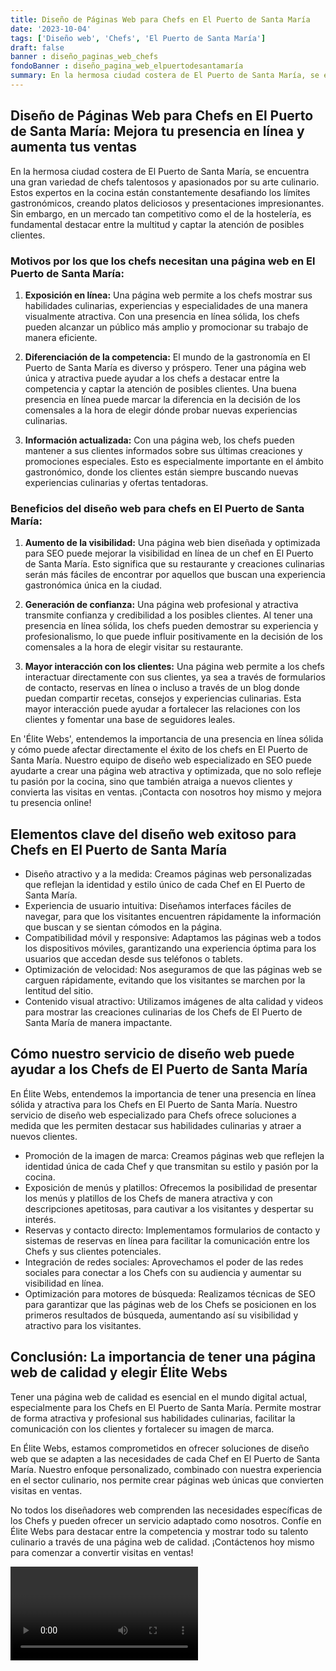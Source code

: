```yaml
---
title: Diseño de Páginas Web para Chefs en El Puerto de Santa María
date: '2023-10-04'
tags: ['Diseño web', 'Chefs', 'El Puerto de Santa María']
draft: false
banner : diseño_paginas_web_chefs
fondoBanner : diseño_pagina_web_elpuertodesantamaría
summary: En la hermosa ciudad costera de El Puerto de Santa María, se encuentra una gran variedad de chefs talentosos y apasionados por su arte culinario. Estos expertos en la cocina están constantemente desafiando los límites gastronómicos, creando platos deliciosos y presentaciones impresionantes. Sin embargo, en un mercado tan competitivo como el de la hostelería, es fundamental destacar entre la multitud y captar la atención de posibles clientes.
---
```


## **Diseño de Páginas Web para Chefs en El Puerto de Santa María: Mejora tu presencia en línea y aumenta tus ventas**

En la hermosa ciudad costera de El Puerto de Santa María, se encuentra una gran variedad de chefs talentosos y apasionados por su arte culinario. Estos expertos en la cocina están constantemente desafiando los límites gastronómicos, creando platos deliciosos y presentaciones impresionantes. Sin embargo, en un mercado tan competitivo como el de la hostelería, es fundamental destacar entre la multitud y captar la atención de posibles clientes.

### **Motivos por los que los chefs necesitan una página web en El Puerto de Santa María:**

1. **Exposición en línea:** Una página web permite a los chefs mostrar sus habilidades culinarias, experiencias y especialidades de una manera visualmente atractiva. Con una presencia en línea sólida, los chefs pueden alcanzar un público más amplio y promocionar su trabajo de manera eficiente.

2. **Diferenciación de la competencia:** El mundo de la gastronomía en El Puerto de Santa María es diverso y próspero. Tener una página web única y atractiva puede ayudar a los chefs a destacar entre la competencia y captar la atención de posibles clientes. Una buena presencia en línea puede marcar la diferencia en la decisión de los comensales a la hora de elegir dónde probar nuevas experiencias culinarias.

3. **Información actualizada:** Con una página web, los chefs pueden mantener a sus clientes informados sobre sus últimas creaciones y promociones especiales. Esto es especialmente importante en el ámbito gastronómico, donde los clientes están siempre buscando nuevas experiencias culinarias y ofertas tentadoras.

### **Beneficios del diseño web para chefs en El Puerto de Santa María:**

1. **Aumento de la visibilidad:** Una página web bien diseñada y optimizada para SEO puede mejorar la visibilidad en línea de un chef en El Puerto de Santa María. Esto significa que su restaurante y creaciones culinarias serán más fáciles de encontrar por aquellos que buscan una experiencia gastronómica única en la ciudad.

2. **Generación de confianza:** Una página web profesional y atractiva transmite confianza y credibilidad a los posibles clientes. Al tener una presencia en línea sólida, los chefs pueden demostrar su experiencia y profesionalismo, lo que puede influir positivamente en la decisión de los comensales a la hora de elegir visitar su restaurante.

3. **Mayor interacción con los clientes:** Una página web permite a los chefs interactuar directamente con sus clientes, ya sea a través de formularios de contacto, reservas en línea o incluso a través de un blog donde puedan compartir recetas, consejos y experiencias culinarias. Esta mayor interacción puede ayudar a fortalecer las relaciones con los clientes y fomentar una base de seguidores leales.

En 'Élite Webs', entendemos la importancia de una presencia en línea sólida y cómo puede afectar directamente el éxito de los chefs en El Puerto de Santa María. Nuestro equipo de diseño web especializado en SEO puede ayudarte a crear una página web atractiva y optimizada, que no solo refleje tu pasión por la cocina, sino que también atraiga a nuevos clientes y convierta las visitas en ventas. ¡Contacta con nosotros hoy mismo y mejora tu presencia online!

<GifSeo />

<Cta />

## Elementos clave del diseño web exitoso para Chefs en El Puerto de Santa María

- Diseño atractivo y a la medida: Creamos páginas web personalizadas que reflejan la identidad y estilo único de cada Chef en El Puerto de Santa María.
- Experiencia de usuario intuitiva: Diseñamos interfaces fáciles de navegar, para que los visitantes encuentren rápidamente la información que buscan y se sientan cómodos en la página.
- Compatibilidad móvil y responsive: Adaptamos las páginas web a todos los dispositivos móviles, garantizando una experiencia óptima para los usuarios que accedan desde sus teléfonos o tablets.
- Optimización de velocidad: Nos aseguramos de que las páginas web se carguen rápidamente, evitando que los visitantes se marchen por la lentitud del sitio.
- Contenido visual atractivo: Utilizamos imágenes de alta calidad y videos para mostrar las creaciones culinarias de los Chefs de El Puerto de Santa María de manera impactante.

## Cómo nuestro servicio de diseño web puede ayudar a los Chefs de El Puerto de Santa María

En Élite Webs, entendemos la importancia de tener una presencia en línea sólida y atractiva para los Chefs en El Puerto de Santa María. Nuestro servicio de diseño web especializado para Chefs ofrece soluciones a medida que les permiten destacar sus habilidades culinarias y atraer a nuevos clientes.

- Promoción de la imagen de marca: Creamos páginas web que reflejen la identidad única de cada Chef y que transmitan su estilo y pasión por la cocina.
- Exposición de menús y platillos: Ofrecemos la posibilidad de presentar los menús y platillos de los Chefs de manera atractiva y con descripciones apetitosas, para cautivar a los visitantes y despertar su interés.
- Reservas y contacto directo: Implementamos formularios de contacto y sistemas de reservas en línea para facilitar la comunicación entre los Chefs y sus clientes potenciales.
- Integración de redes sociales: Aprovechamos el poder de las redes sociales para conectar a los Chefs con su audiencia y aumentar su visibilidad en línea.
- Optimización para motores de búsqueda: Realizamos técnicas de SEO para garantizar que las páginas web de los Chefs se posicionen en los primeros resultados de búsqueda, aumentando así su visibilidad y atractivo para los visitantes.

## Conclusión: La importancia de tener una página web de calidad y elegir Élite Webs

Tener una página web de calidad es esencial en el mundo digital actual, especialmente para los Chefs en El Puerto de Santa María. Permite mostrar de forma atractiva y profesional sus habilidades culinarias, facilitar la comunicación con los clientes y fortalecer su imagen de marca.

En Élite Webs, estamos comprometidos en ofrecer soluciones de diseño web que se adapten a las necesidades de cada Chef en El Puerto de Santa María. Nuestro enfoque personalizado, combinado con nuestra experiencia en el sector culinario, nos permite crear páginas web únicas que convierten visitas en ventas.

No todos los diseñadores web comprenden las necesidades específicas de los Chefs y pueden ofrecer un servicio adaptado como nosotros. Confíe en Élite Webs para destacar entre la competencia y mostrar todo su talento culinario a través de una página web de calidad. ¡Contáctenos hoy mismo para comenzar a convertir visitas en ventas!

<Video />

<CtaBot job='Chefs' city='El Puerto de Santa María'/>

<Gmaps query='El Puerto de Santa María+españa+maps' />